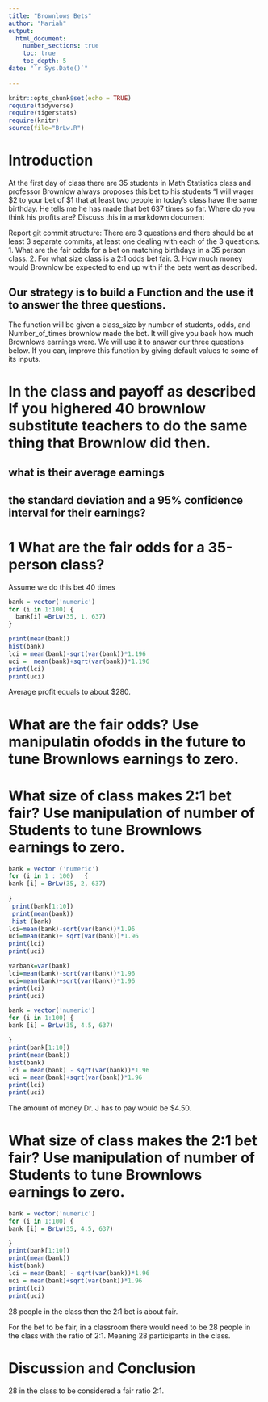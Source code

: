 ```yaml
---
title: "Brownlows Bets"
author: "Mariah"
output: 
  html_document:
    number_sections: true
    toc: true
    toc_depth: 5
date: "`r Sys.Date()`"    
    
---
```

```r
knitr::opts_chunk$set(echo = TRUE)
require(tidyverse)
require(tigerstats)
require(knitr)
source(file="BrLw.R")
```


<!-- We recommend you use git branches -- create a separate branch for each major section i.e. Introduction, Methods, Results, Inferential Results, and Discussion and Conclusions - leave the YAML block untouched until the final merge where you put in your own name !-->

# Introduction

<!--In this section you explain what you are trying to show.  Where did the data come from?  What is the research or other question you are trying to answer?!-->

 At the first day of class there are 35 students in Math Statistics class and professor Brownlow always proposes this bet to his students "I will wager $2 to your bet of $1 that at least two people in today's class have  the same birthday.  He tells me he has made that bet 637 times so far. Where do you think his profits are? Discuss this in a markdown document
 
Report git commit structure:
There are 3 questions and there should be at least 3 separate commits, at least one dealing with each of the 3 questions.
1. What are the fair odds for a bet on matching birthdays in a 35 person class.
2. For what size class is a 2:1 odds bet fair.
3. How much money would Brownlow be expected to end up with if the bets went as described.

## Our strategy is to build a Function and the use it to answer the three questions. 

The function will be given a class_size by number of students, odds, and Number_of_times brownlow made the bet.  It will give you back how much Brownlows earnings were. We will use it to answer our three questions below. If you can, improve this function by giving default values to some of its inputs. 

# In the class and payoff as described  If you highered 40 brownlow substitute teachers to do the same thing that Brownlow did then.
## what is their average earnings
## the standard deviation and a 95% confidence interval for their earnings?
  
<!--Explain and display your method of coming up with a 95% confidence interval of  professor Brownlows winnings (or losings)-->

# 1 What are the fair odds for a 35-person class?
Assume we do this bet 40 times 

```r
bank = vector('numeric')
for (i in 1:100) {
  bank[i] =BrLw(35, 1, 637)
}

print(mean(bank))
hist(bank)
lci = mean(bank)-sqrt(var(bank))*1.196
uci =  mean(bank)+sqrt(var(bank))*1.196
print(lci)
print(uci)
```
Average profit equals to about $280.


# What are the fair odds? Use manipulatin ofodds in the future to tune Brownlows earnings to zero. 


<!--Decide on your methods:  In this section explain the approach you will take to attack the issue --- how will you decide on a likely estimate of professor Brownlow's earnings or losses after 637 bets. Also explain how you construct a 95% confidence interval about your estimate of his winnings !-->




# What size of class makes 2:1 bet fair? Use manipulation of number of Students to tune Brownlows earnings to zero. 

<!--Explain and display the results of your method of coming up with the estimate of professor Brownlows betting profits!-->



```r
bank = vector ('numeric')
for (i in 1 : 100)   {
bank [i] = BrLw(35, 2, 637)  
 
}
 print(bank[1:10])
 print(mean(bank))
 hist (bank)
lci=mean(bank)-sqrt(var(bank))*1.96
uci=mean(bank)+ sqrt(var(bank))*1.96
print(lci)
print(uci)

```


```r
varbank=var(bank)
lci=mean(bank)-sqrt(var(bank))*1.96
uci=mean(bank)+sqrt(var(bank))*1.96
print(lci)
print(uci)

```



```r
bank = vector('numeric')
for (i in 1:100) {
bank [i] = BrLw(35, 4.5, 637)

}
print(bank[1:10])
print(mean(bank)) 
hist(bank)
lci = mean(bank) - sqrt(var(bank))*1.96
uci = mean(bank)+sqrt(var(bank))*1.96
print(lci)
print(uci)

```
The amount of money Dr. J has to pay would be $4.50.

# What size of class makes the 2:1 bet fair?  Use manipulation of number of Students to tune Brownlows earnings to zero.

```r
bank = vector('numeric')
for (i in 1:100) {
bank [i] = BrLw(35, 4.5, 637)

}
print(bank[1:10])
print(mean(bank)) 
hist(bank)
lci = mean(bank) - sqrt(var(bank))*1.96
uci = mean(bank)+sqrt(var(bank))*1.96
print(lci)
print(uci)

```
28 people in the class then the 2:1 bet is about fair.

<!--Explain and display the results of your method of coming up with the estimate of professor Brownlows betting profits!-->
For the bet to be fair, in a classroom there would need to be 28 people in the class with the ratio of 2:1. Meaning 28 participants in the class. 


# Discussion and Conclusion

<!--Discussion and conclusion here.  If professor Brownlow is consistantly making or losing money how could he change his payout so that his profits center on zero?  Also discuss what size his class should be in order to have his current scheme balance at zero profit.!-->

28 in the class to be considered a fair ratio 2:1.
 
